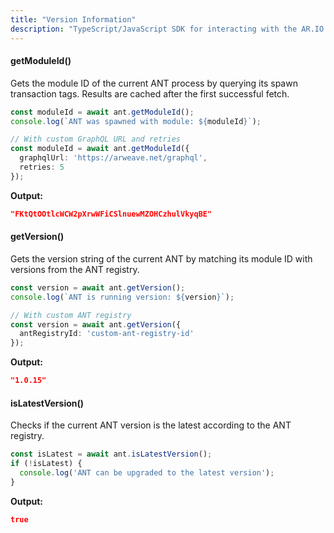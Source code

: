 ```yaml
---
title: "Version Information"
description: "TypeScript/JavaScript SDK for interacting with the AR.IO ecosystem"
---
```


#### getModuleId()

Gets the module ID of the current ANT process by querying its spawn transaction tags. Results are cached after the first successful fetch.

```typescript
const moduleId = await ant.getModuleId();
console.log(`ANT was spawned with module: ${moduleId}`);

// With custom GraphQL URL and retries
const moduleId = await ant.getModuleId({
  graphqlUrl: 'https://arweave.net/graphql',
  retries: 5
});
```

**Output:**

```json
"FKtQtOOtlcWCW2pXrwWFiCSlnuewMZOHCzhulVkyqBE"
```

#### getVersion()

Gets the version string of the current ANT by matching its module ID with versions from the ANT registry.

```typescript
const version = await ant.getVersion();
console.log(`ANT is running version: ${version}`);

// With custom ANT registry
const version = await ant.getVersion({
  antRegistryId: 'custom-ant-registry-id'
});
```

**Output:**

```json
"1.0.15"
```

#### isLatestVersion()

Checks if the current ANT version is the latest according to the ANT registry.

```typescript
const isLatest = await ant.isLatestVersion();
if (!isLatest) {
  console.log('ANT can be upgraded to the latest version');
}
```

**Output:**

```json
true
```